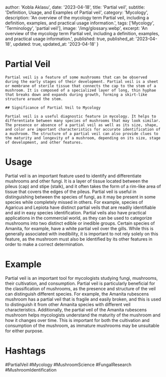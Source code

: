 
  author: 'Kobla Aklasu',
  date: '2023-04-18',
  title: 'Partial veil',
  subtitle: 'Definition, Usage, and Examples of Partial veil',
  category: 'Mycology',
  description: 'An overview of the mycology term Partial veil, including a definition, examples, and practical usage information.',
  tags: ['Mycology', 'Terminology', 'partial veil'],
  image: '/img/glossary.webp',
  excerpt: 'An overview of the mycology term Partial veil, including a definition, examples, and practical usage information.',
  published: true,
  published_at: '2023-04-18',
  updated: true,
  updated_at: '2023-04-18'
}




# Partial Veil
    
    Partial veil is a feature of some mushrooms that can be observed during the early stages of their development. Partial veil is a sheet or membrane of sterile tissue that connects the cap to the stem of a mushroom. It is composed of a specialized layer of long, thin hyphae that breaks down and expands during growth, forming a skirt-like structure around the stem. 
    
    ## Significance of Partial Veil to Mycology
    
    Partial veil is a useful diagnostic feature in mycology. It helps to differentiate between many species of mushrooms that may look similar. The presence or absence of a partial veil as well as its size, shape, and color are important characteristics for accurate identification of a mushroom. The structure of a partial veil can also provide clues to the maturity and longevity of a mushroom, depending on its size, stage of development, and other features.

# Usage

Partial veil is an important feature used to identify and differentiate mushrooms and other fungi. It is a layer of tissue located between the pileus (cap) and stipe (stalk), and it often takes the form of a rim-like area of tissue that covers the edges of the pileus. Partial veil is useful in distinguishing between the species of fungi, as it may be present in some species while completely missed in others. For example, species of Agaricus and Lepiota have distinct partial veils that are readily identifiable and aid in easy species identification. Partial veils also have practical applications in the commercial world, as they can be used to categorize mushrooms into two distinct edible or inedible groups. Certain species of Amanita, for example, have a white partial veil over the gills. While this is generally associated with inedibility, it is important to not rely solely on this feature, as the mushroom must also be identified by its other features in order to make a correct determination.

# Example

Partial veil is an important tool for mycologists studying fungi, mushrooms, their cultivation, and consumption. Partial veil is particularly beneficial for the classification of mushrooms, as the presence and structure of the veil can distinguish different species. For example, the Amanita rubescens mushroom has a partial veil that is fragile and easily broken, and this is used to distinguish it from other Amanita species with different veil characteristics. Additionally, the partial veil of the Amanita rubescens mushroom helps mycologists understand the maturity of the mushroom and how it changes over time. This is important for both the cultivation and consumption of the mushroom, as immature mushrooms may be unsuitable for either purpose.

# Hashtags

#PartialVeil #Mycology #MushroomScience #FungalResearch #MushroomIdentification

